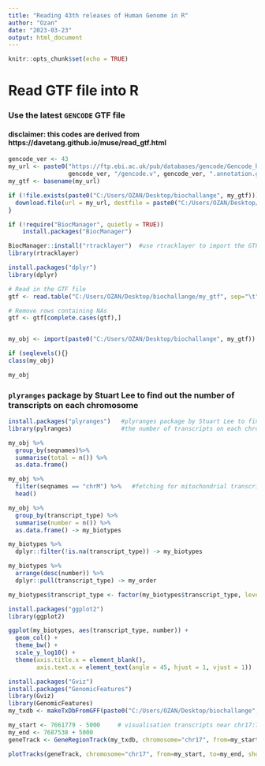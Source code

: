 ---
title: "Reading 43th releases of Human Genome in R"
author: "Ozan"
date: "2023-03-23"
output: html_document
---

```{r setup, include=FALSE}
knitr::opts_chunk$set(echo = TRUE)
```

# Read GTF file into R

### Use the latest `GENCODE` GTF file
#### disclaimer: this codes are derived from https://davetang.github.io/muse/read_gtf.html 
```{r}
gencode_ver <- 43
my_url <- paste0("https://ftp.ebi.ac.uk/pub/databases/gencode/Gencode_human/release_",
                 gencode_ver, "/gencode.v", gencode_ver, ".annotation.gtf.gz")
my_gtf <- basename(my_url)

if (!file.exists(paste0("C:/Users/OZAN/Desktop/biochallange", my_gtf))){
  download.file(url = my_url, destfile = paste0("C:/Users/OZAN/Desktop/biochallange", my_gtf))
}

if (!require("BiocManager", quietly = TRUE))
    install.packages("BiocManager")

BiocManager::install("rtracklayer")  #use rtracklayer to import the GTF file into R
library(rtracklayer)

install.packages("dplyr")
library(dplyr)

# Read in the GTF file
gtf <- read.table("C:/Users/OZAN/Desktop/biochallange/my_gtf", sep="\t", header=FALSE)

# Remove rows containing NAs
gtf <- gtf[complete.cases(gtf),]


my_obj <- import(paste0("C:/Users/OZAN/Desktop/biochallange", my_gtf))

if (seqlevels(){}
class(my_obj)


```

```{r}
my_obj
```

### `plyranges` package by Stuart Lee to find out the number of transcripts on each chromosome

```{r}
install.packages("plyranges")   #plyranges package by Stuart Lee to find out 
library(pylranges)              #the number of transcripts on each chromosome

my_obj %>%
  group_by(seqnames)%>%
  summarise(total = n()) %>%
  as.data.frame()

my_obj %>%
  filter(seqnames == "chrM") %>%   #fetching for mitochondrial transcripts
  head()
```

```{r}
my_obj %>%
  group_by(transcript_type) %>%
  summarise(number = n()) %>%
  as.data.frame() -> my_biotypes

my_biotypes %>%
  dplyr::filter(!is.na(transcript_type)) -> my_biotypes

my_biotypes %>%
  arrange(desc(number)) %>%
  dplyr::pull(transcript_type) -> my_order

my_biotypes$transcript_type <- factor(my_biotypes$transcript_type, levels = my_order)

install.packages("ggplot2")
library(ggplot2)

ggplot(my_biotypes, aes(transcript_type, number)) +
  geom_col() +
  theme_bw() +
  scale_y_log10() +
  theme(axis.title.x = element_blank(),
        axis.text.x = element_text(angle = 45, hjust = 1, vjust = 1))

```

```{r}
install.packages("Gviz")
install.packages("GenomicFeatures")
library(Gviz)
library(GenomicFeatures)
my_txdb <- makeTxDbFromGFF(paste0("C:/Users/OZAN/Desktop/biochallange", my_gtf))

my_start <- 7661779 - 5000     # visualisation transcripts near chr17:7661779-7687538
my_end <- 7687538 + 5000
geneTrack <- GeneRegionTrack(my_txdb, chromosome="chr17", from=my_start, to=my_end)

plotTracks(geneTrack, chromosome="chr17", from=my_start, to=my_end, showId=TRUE)
```

```{r}
```

```{r}
```
